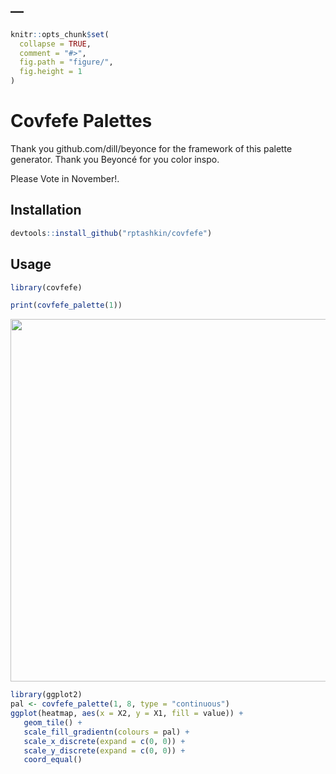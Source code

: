 ---
---

<!-- README.md is generated from README.Rmd. Please edit that file -->

```r
knitr::opts_chunk$set(
  collapse = TRUE,
  comment = "#>",
  fig.path = "figure/",
  fig.height = 1
)
```

# Covfefe Palettes

Thank you github.com/dill/beyonce for the framework of this palette generator. 
Thank you Beyoncé for you color inspo. 

Please Vote in November!.

## Installation

```R
devtools::install_github("rptashkin/covfefe")
```

## Usage

```r
library(covfefe)
```

```r
print(covfefe_palette(1))
```

<img src="figure/covfefe_images/it_is_what_it_is_full.jpeg" title="" alt="" width="580" />

```r
library(ggplot2)
pal <- covfefe_palette(1, 8, type = "continuous")
ggplot(heatmap, aes(x = X2, y = X1, fill = value)) +
   geom_tile() +
   scale_fill_gradientn(colours = pal) +
   scale_x_discrete(expand = c(0, 0)) +
   scale_y_discrete(expand = c(0, 0)) +
   coord_equal()
```
